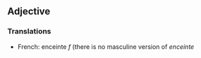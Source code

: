 ==Adjective==
===Translations===
*French: enceinte ''f'' (there is no masculine version of ''enceinte''